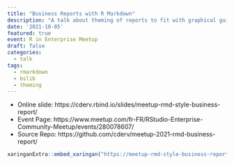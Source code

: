 ```yaml
---
title: "Business Reports with R Markdown"
description: "A talk about theming of reports to fit with graphical guidelines"
date: '2021-10-05'
featured: true
event: R in Enterprise Meetup
draft: false
categories:
  - talk
tags:
  - rmarkdown
  - bslib
  - theming
---
```


* Online slide: https://cderv.rbind.io/slides/meetup-rmd-style-business-report/
* Event Page: https://www.meetup.com/fr-FR/RStudio-Enterprise-Community-Meetup/events/280078607/
* Source Repo: https://github.com/cderv/meetup-2021-rmd-business-report/

```r
xaringanExtra::embed_xaringan("https://meetup-rmd-style-business-report.netlify.app")
```

